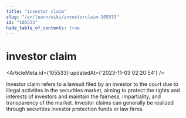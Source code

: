 ```yaml
---
title: "investor claim"
slug: "/en/learn/wiki/investorclaim-105533"
id: "105533"
hide_table_of_contents: true
---
```



# investor claim

<ArticleMeta id={105533} updatedAt={'2023-11-03 02:20:54'} />
<div className='border-solid border-b border-t-0 my-4 border-[var(--ifm-color-gray-300)]' />

Investor claim refers to a lawsuit filed by an investor to the court due to illegal activities in the securities market, aiming to protect the rights and interests of investors and maintain the fairness, impartiality, and transparency of the market. Investor claims can generally be realized through securities investor protection funds or law firms.
